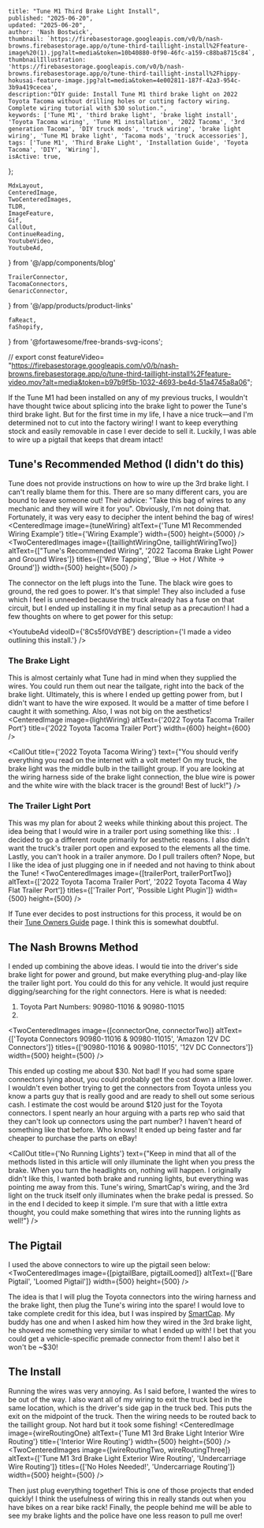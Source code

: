 
    title: "Tune M1 Third Brake Light Install",
    published: "2025-06-20",
    updated: "2025-06-20",
    author: 'Nash Bostwick',
    thumbnail: `https://firebasestorage.googleapis.com/v0/b/nash-browns.firebasestorage.app/o/tune-third-taillight-install%2Ffeature-image%20(1).jpg?alt=media&token=10b40880-0f90-46fc-a159-c88ba8715c84`,
    thumbnailIllustration: 'https://firebasestorage.googleapis.com/v0/b/nash-browns.firebasestorage.app/o/tune-third-taillight-install%2Fhippy-hokusai-feature-image.jpg?alt=media&token=4e002811-187f-42a3-954c-3b9a419cecea',
    description:"DIY guide: Install Tune M1 third brake light on 2022 Toyota Tacoma without drilling holes or cutting factory wiring. Complete wiring tutorial with $30 solution.",
    keywords: ['Tune M1', 'third brake light', 'brake light install', 'Toyota Tacoma wiring', 'Tune M1 installation', '2022 Tacoma', '3rd generation Tacoma', 'DIY truck mods', 'truck wiring', 'brake light wiring', 'Tune M1 brake light', 'Tacoma mods', 'truck accessories'],
    tags: ['Tune M1', 'Third Brake Light', 'Installation Guide', 'Toyota Tacoma', 'DIY', 'Wiring'],
    isActive: true,
};


    MdxLayout,
    CenteredImage, 
    TwoCenteredImages, 
    TLDR,
    ImageFeature,
    Gif,
    CallOut,
    ContinueReading,
    YoutubeVideo,
    YoutubeAd,
} from '@/app/components/blog'

    TrailerConnector,
    TacomaConnectors,
    GenaricConnector,
} from '@/app/products/product-links'

    faReact,
    faShopify,
} from '@fortawesome/free-brands-svg-icons';

// export const featureVideo= "https://firebasestorage.googleapis.com/v0/b/nash-browns.firebasestorage.app/o/tune-third-taillight-install%2Ffeature-video.mov?alt=media&token=b97b9f5b-1032-4693-be4d-51a4745a8a06";

<ImageFeature
    title='Tune M1 Third Brake Light Install'
    image={featureImage}
/>

<MdxLayout>

<TLDR
text="I was able to wire in the Tune M1's third brake light on my 2022 Toyota Tacoma without cutting, tapping, or permanently modifying the truck's wiring. Best of all, it only cost $30. If I decide to sell my truck someday, the new owner will be none the wiser!"
/>

If the Tune M1 had been installed on any of my previous trucks, I wouldn't have thought twice about splicing into the brake light to power the Tune's third brake light. But for the first time in my life, I have a nice truck—and I'm determined not to cut into the factory wiring! I want to keep everything stock and easily removable in case I ever decide to sell it. Luckily, I was able to wire up a pigtail that keeps that dream intact!

## Tune's Recommended Method (I didn't do this)
Tune does not provide instructions on how to wire up the 3rd brake light. I can't really blame them for this. There are so many different cars, you are bound to leave someone out! Their advice: "Take this bag of wires to any mechanic and they will wire it for you". Obviously, I'm not doing that. Fortunately, it was very easy to decipher the intent behind the bag of wires!
<CenteredImage image={tuneWiring} altText={'Tune M1 Recommended Wiring Example'} title={'Wiring Example'} width={500} height={5000} />
<TwoCenteredImages image={[taillightWiringOne, taillightWiringTwo]} altText={["Tune's Recommended Wiring", '2022 Tacoma Brake Light Power and Ground Wires']} titles={['Wire Tapping', 'Blue -> Hot / White -> Ground']} width={500} height={500} />

The connector on the left plugs into the Tune. The black wire goes to ground, the red goes to power. It's that simple! They also included a fuse which I feel is unneeded because the truck already has a fuse on that circuit, but I ended up installing it in my final setup as a precaution! I had a few thoughts on where to get power for this setup:

<YoutubeAd videoID={'8Cs5f0VdYBE'} description={'I made a video outlining this install.'} />

### The Brake Light
This is almost certainly what Tune had in mind when they supplied the wires. You could run them out near the tailgate, right into the back of the brake light. Ultimately, this is where I ended up getting power from, but I didn't want to have the wire exposed. It would be a matter of time before I caught it with something. Also, I was not big on the aesthetics!
<CenteredImage image={lightWiring} altText={'2022 Toyota Tacoma Trailer Port'} title={'2022 Toyota Tacoma Trailer Port'} width={600} height={600} />

<CallOut title={'2022 Toyota Tacoma Wiring'} text={"You should verify everything you read on the internet with a volt meter! On my truck, the brake light was the middle bulb in the taillight group. If you are looking at the wiring harness side of the brake light connection, the blue wire is power and the white wire with the black tracer is the ground! Best of luck!"} />

### The Trailer Light Port
This was my plan for about 2 weeks while thinking about this project. The idea being that I would wire in a trailer port using something like this: <TrailerConnector/>. I decided to go a different route primarily for aesthetic reasons. I also didn't want the truck's trailer port open and exposed to the elements all the time. Lastly, you can't hook in a trailer anymore. Do I pull trailers often? Nope, but I like the idea of just plugging one in if needed and not having to think about the Tune! 
<TwoCenteredImages image={[trailerPort, trailerPortTwo]} altText={['2022 Toyota Tacoma Trailer Port', '2022 Toyota Tacoma 4 Way Flat Trailer Port']} titles={['Trailer Port', 'Possible Light Plugin']} width={500} height={500} />

If Tune ever decides to post instructions for this process, it would be on their [Tune Owners Guide][1] page. I think this is somewhat doubtful.

## The Nash Browns Method
I ended up combining the above ideas. I would tie into the driver's side brake light for power and ground, but make everything plug-and-play like the trailer light port. You could do this for any vehicle. It would just require digging/searching for the right connectors. Here is what is needed:

1. <TacomaConnectors/> Toyota Part Numbers: 90980-11016 & 90980-11015
2. <GenaricConnector/>

<TwoCenteredImages image={[connectorOne, connectorTwo]} altText={['Toyota Connectors 90980-11016 & 90980-11015', 'Amazon 12V DC Connectors']} titles={['90980-11016 & 90980-11015', '12V DC Connectors']} width={500} height={500} />

This ended up costing me about $30. Not bad! If you had some spare connectors lying about, you could probably get the cost down a little lower. I wouldn't even bother trying to get the connectors from Toyota unless you know a parts guy that is really good and are ready to shell out some serious cash. I estimate the cost would be around $120 just for the Toyota connectors. I spent nearly an hour arguing with a parts rep who said that they can't look up connectors using the part number? I haven't heard of something like that before. Who knows! It ended up being faster and far cheaper to purchase the parts on eBay!

<CallOut title={'No Running Lights'} text={"Keep in mind that all of the methods listed in this article will only illuminate the light when you press the brake. When you turn the headlights on, nothing will happen. I originally didn't like this, I wanted both brake and running lights, but everything was pointing me away from this. Tune's wiring, SmartCap's wiring, and the 3rd light on the truck itself only illuminates when the brake pedal is pressed. So in the end I decided to keep it simple. I'm sure that with a little extra thought, you could make something that wires into the running lights as well!"} />

## The Pigtail
I used the above connectors to wire up the pigtail seen below:
<TwoCenteredImages image={[pigtailBare, pigtailLoomed]} altText={['Bare Pigtail', 'Loomed Pigtail']} width={500} height={500} />

The idea is that I will plug the Toyota connectors into the wiring harness and the brake light, then plug the Tune's wiring into the spare! I would love to take complete credit for this idea, but I was inspired by [SmartCap][2]. My buddy has one and when I asked him how they wired in the 3rd brake light, he showed me something very similar to what I ended up with! I bet that you could get a vehicle-specific premade connector from them! I also bet it won't be ~$30!

## The Install
Running the wires was very annoying. As I said before, I wanted the wires to be out of the way. I also want all of my wiring to exit the truck bed in the same location, which is the driver's side gap in the truck bed. This puts the exit on the midpoint of the truck. Then the wiring needs to be routed back to the taillight group. Not hard but it took some fishing!
<CenteredImage image={wireRoutingOne} altText={'Tune M1 3rd Brake Light Interior Wire Routing'} title={'Interior Wire Routing'} width={500} height={500} />
<TwoCenteredImages image={[wireRoutingTwo, wireRoutingThree]} altText={['Tune M1 3rd Brake Light Exterior Wire Routing', 'Undercarriage Wire Routing']} titles={['No Holes Needed!', 'Undercarriage Routing']} width={500} height={500} />


Then just plug everything together! This is one of those projects that ended quickly! I think the usefulness of wiring this in really stands out when you have bikes on a rear bike rack! Finally, the people behind me will be able to see my brake lights and the police have one less reason to pull me over!
<Gif video={bikes} width={750}/>

<br/>

<YoutubeVideo videoId='8Cs5f0VdYBE'/>

<ContinueReading 
    articleOne={relatedArticleOne}
    articleTwo={relatedArticleTwo}
    articleThree={relatedArticleThree}
/>

</MdxLayout>
<br/>

[1]: https://www.tuneoutdoor.com/owner-guides
[2]: https://www.na.rsismartcap.com/
